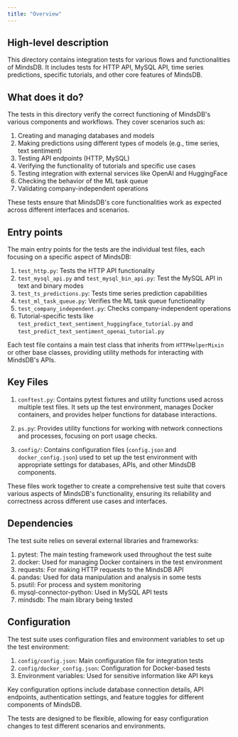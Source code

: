 ```yaml
---
title: "Overview"
---
```


## High-level description
This directory contains integration tests for various flows and functionalities of MindsDB. It includes tests for HTTP API, MySQL API, time series predictions, specific tutorials, and other core features of MindsDB.

## What does it do?
The tests in this directory verify the correct functioning of MindsDB's various components and workflows. They cover scenarios such as:

1. Creating and managing databases and models
2. Making predictions using different types of models (e.g., time series, text sentiment)
3. Testing API endpoints (HTTP, MySQL)
4. Verifying the functionality of tutorials and specific use cases
5. Testing integration with external services like OpenAI and HuggingFace
6. Checking the behavior of the ML task queue
7. Validating company-independent operations

These tests ensure that MindsDB's core functionalities work as expected across different interfaces and scenarios.

## Entry points
The main entry points for the tests are the individual test files, each focusing on a specific aspect of MindsDB:

1. `test_http.py`: Tests the HTTP API functionality
2. `test_mysql_api.py` and `test_mysql_bin_api.py`: Test the MySQL API in text and binary modes
3. `test_ts_predictions.py`: Tests time series prediction capabilities
4. `test_ml_task_queue.py`: Verifies the ML task queue functionality
5. `test_company_independent.py`: Checks company-independent operations
6. Tutorial-specific tests like `test_predict_text_sentiment_huggingface_tutorial.py` and `test_predict_text_sentiment_openai_tutorial.py`

Each test file contains a main test class that inherits from `HTTPHelperMixin` or other base classes, providing utility methods for interacting with MindsDB's APIs.

## Key Files

1. `conftest.py`: Contains pytest fixtures and utility functions used across multiple test files. It sets up the test environment, manages Docker containers, and provides helper functions for database interactions.

2. `ps.py`: Provides utility functions for working with network connections and processes, focusing on port usage checks.

3. `config/`: Contains configuration files (`config.json` and `docker_config.json`) used to set up the test environment with appropriate settings for databases, APIs, and other MindsDB components.

These files work together to create a comprehensive test suite that covers various aspects of MindsDB's functionality, ensuring its reliability and correctness across different use cases and interfaces.

## Dependencies
The test suite relies on several external libraries and frameworks:

1. pytest: The main testing framework used throughout the test suite
2. docker: Used for managing Docker containers in the test environment
3. requests: For making HTTP requests to the MindsDB API
4. pandas: Used for data manipulation and analysis in some tests
5. psutil: For process and system monitoring
6. mysql-connector-python: Used in MySQL API tests
7. mindsdb: The main library being tested

## Configuration
The test suite uses configuration files and environment variables to set up the test environment:

1. `config/config.json`: Main configuration file for integration tests
2. `config/docker_config.json`: Configuration for Docker-based tests
3. Environment variables: Used for sensitive information like API keys

Key configuration options include database connection details, API endpoints, authentication settings, and feature toggles for different components of MindsDB.

The tests are designed to be flexible, allowing for easy configuration changes to test different scenarios and environments.